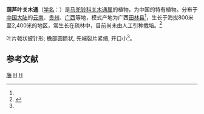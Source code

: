 {{Speciesbox 
| genus = Isotrema
| species = cucurbitoides
| authority =  (C. F. Liang) X. X. Zhu, S. Liao & J. S. Ma
| synonyms = 
* 葫芦叶马兜铃 ''Aristolochia cucurbitoides'' C. F. Liang
| synonyms_ref = <ref name="biods.2019183">{{cite journal |last1=Xinxin |first1=Zhu |last2=Jun |first2=Wang |last3=Shuai |first3=Liao |last4=Jinshuang |first4=Ma |title=Synopsis of Aristolochia L. and Isotrema Raf. (Aristolochiaceae) in China |journal=Biodiversity Science |date=2019-10-20 |volume=27 |issue=10 |pages=1143 |doi=10.17520/biods.2019183}}</ref>
}}
'''葫芦叶关木通'''（[[学名|学名]]：{{lang|la|''Isotrema cucurbitoides''}}）是[[马兜铃科|马兜铃科]][[关木通属|关木通属]]的植物，为中国的特有植物。分布于[[中国大陆|中国大陆]]的[[云南|云南]]、[[贵州|贵州]]、[[广西|广西]]等地，模式产地为广西[[田林县|田林县]]<ref name="biods.2019183" />，生长于海拔800米至2,400米的地区，常生长在疏林中，目前尚未由人工引种栽培。<ref>{{cite web| url =http://www.bioinfo.cn/db05/KmzwSpecies.php?action=view&id=331| title =葫芦叶马兜铃| work =《中国高等植物数据库全库》| publisher =中国科学院微生物研究所| author =昆明植物研究所| accessdate =2009-02-21| deadurl =yes| archiveurl =https://web.archive.org/web/20160305001528/http://www.bioinfo.cn/db05/KmzwSpecies.php?action=view&id=331| archivedate =2016-03-05}}</ref>

叶片戟状披针形; 檐部圆筒状, 先端裂片紧缩, 开口小<ref name="biods.2019183" />。

==参考文献==
{{reflist}}
{{Taxonbar|from=Q89019372}}

[[Category:藥用植物|藤]]
[[Category:关木通属|H]]
[[Category:中國特有植物|H]]
{{植物小作品}}